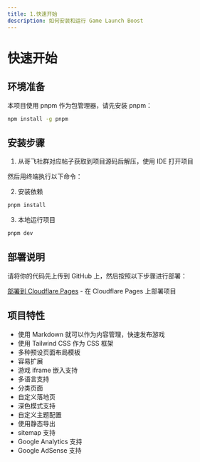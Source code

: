 ```yaml
---
title: 1.快速开始
description: 如何安装和运行 Game Launch Boost
---
```


# 快速开始

## 环境准备

本项目使用 pnpm 作为包管理器，请先安装 pnpm：

```bash
npm install -g pnpm
```

## 安装步骤

1. 从哥飞社群对应帖子获取到项目源码后解压，使用 IDE 打开项目

然后用终端执行以下命令：

2. 安装依赖
```bash
pnpm install
```

3. 本地运行项目
```bash
pnpm dev
```

## 部署说明

请将你的代码先上传到 GitHub 上，然后按照以下步骤进行部署：

[部署到 Cloudflare Pages](/zh/guides/2.depooly-2-cloudflare-pages) - 在 Cloudflare Pages 上部署项目

## 项目特性

- 使用 Markdown 就可以作为内容管理，快速发布游戏
- 使用 Tailwind CSS 作为 CSS 框架
- 多种预设页面布局模板
- 容易扩展
- 游戏 iframe 嵌入支持
- 多语言支持
- 分类页面
- 自定义落地页
- 深色模式支持
- 自定义主题配置
- 使用静态导出
- sitemap 支持
- Google Analytics 支持
- Google AdSense 支持 